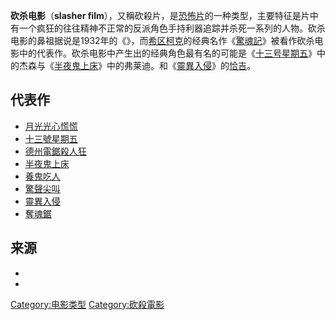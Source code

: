 {{unreferenced|time=2012-01-16T15:21:43+00:00}}
{{roughtranslation|time=2018-12-23T14:22:21+00:00}}
'''砍杀电影'''（'''slasher film'''），又稱砍殺片，是[[恐怖片|恐怖片]]的一种类型，主要特征是片中有一个疯狂的往往精神不正常的反派角色手持利器追踪并杀死一系列的人物。砍杀电影的鼻祖据说是1932年的《{{link-en|十三个女人|Thirteen Women}}》，而[[希区柯克|希区柯克]]的经典名作《[[驚魂記|驚魂記]]》被看作砍杀电影中的代表作。砍杀电影中产生出的经典角色最有名的可能是《[[十三號星期五系列電影|十三号星期五]]》中的杰森与《[[半夜鬼上床|半夜鬼上床]]》中的弗莱迪。和《[[靈異入侵|靈異入侵]]》的[[Child's_Play|恰吉]]。

==代表作==
*[[月光光心慌慌|月光光心慌慌]]
*[[十三號星期五系列電影|十三號星期五]]
*[[德州電鋸殺人狂|德州電鋸殺人狂]]
*[[半夜鬼上床|半夜鬼上床]]
*[[養鬼吃人|養鬼吃人]]
*[[驚聲尖叫|驚聲尖叫]]
*[[靈異入侵|靈異入侵]]
*[[奪魂鋸|奪魂鋸]]

==来源==
*{{cite book|last=DiMarie|first=Philip C., ed.|year=2011|title=Movies in American History: An Encyclopedia|volume=1|publisher=ABC-CLIO|isbn= 978-1-598-84296-8|ref=harv}}
*{{cite book|last1=Kerswell|first1=J.A.|title=The Slasher Movie Book|date=2012|publisher=Chicago Review Press|location=Chicago, Ill.|isbn=978-1556520105|ref=harv}}

[[Category:电影类型|Category:电影类型]]
[[Category:砍殺電影|Category:砍殺電影]]